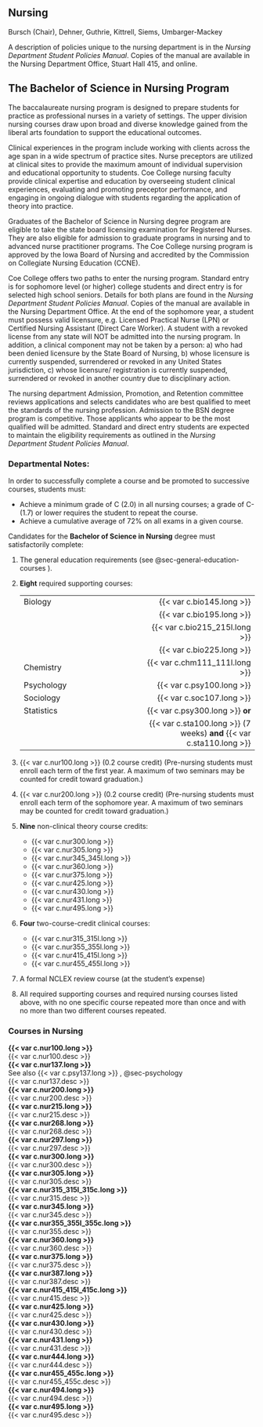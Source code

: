 ## Nursing

Bursch (Chair), Dehner, Guthrie, Kittrell, Siems, Umbarger-Mackey 

A description of policies unique to the nursing department is in the *Nursing Department Student Policies Manual*. Copies of the manual are available in the Nursing Department Office, Stuart Hall 415, and online.

## The Bachelor of Science in Nursing Program

The baccalaureate nursing program is designed to prepare students for practice as professional nurses in a variety of settings. The upper division nursing courses draw upon broad and diverse knowledge gained from the liberal arts foundation to support the educational outcomes. 

Clinical experiences in the program include working with clients across the age span in a wide spectrum of practice sites. Nurse preceptors are utilized at clinical sites to provide the maximum amount of individual supervision and educational opportunity to students. Coe College nursing faculty provide clinical expertise and education by overseeing student clinical experiences, evaluating and promoting preceptor performance, and engaging in ongoing dialogue with students regarding the application of theory into practice. 

Graduates of the Bachelor of Science in Nursing degree program are eligible to take the state board licensing examination for Registered Nurses. They are also eligible for admission to graduate programs in nursing and to advanced nurse practitioner programs. The Coe College nursing program is approved by the Iowa Board of Nursing and accredited by the Commission on Collegiate Nursing Education (CCNE). 

Coe College offers two paths to enter the nursing program.  Standard entry is for sophomore level (or higher) college students and direct entry is for selected high school seniors.  Details for both plans are found in the *Nursing Department Student Policies Manual*.  Copies of the manual are available in the Nursing Department Office.  At the end of the sophomore year, a student must possess valid licensure, e.g. Licensed Practical Nurse (LPN) or Certified Nursing Assistant (Direct Care Worker). A student with a revoked license from any state will NOT be admitted into the nursing program. In addition, a clinical component may not be taken by a person: a) who had been denied licensure by the State Board of Nursing, b) whose licensure is currently suspended, surrendered or revoked in any United States jurisdiction, c) whose licensure/ registration is currently suspended, surrendered or revoked in another country due to disciplinary action.

The nursing department Admission, Promotion, and Retention committee reviews applications and selects candidates who are best qualified to meet the standards of the nursing profession. Admission to the BSN degree program is competitive. Those applicants who appear to be the most qualified will be admitted. Standard and direct entry students are expected to maintain the eligibility requirements as outlined in the *Nursing Department Student Policies Manual*. 

### Departmental Notes: 

In order to successfully complete a course and be promoted to successive courses, students must:
	
- Achieve a minimum grade of C (2.0) in all nursing courses; a grade of C- (1.7) or lower requires the student to repeat the course.
- Achieve a cumulative average of 72% on all exams in a given course.

Candidates for the **Bachelor of Science in Nursing** degree must satisfactorily complete: 

1. The general education requirements (see @sec-general-education-courses ).

2. **Eight** required supporting courses:

   |   
:-|-:
Biology |	{{< var c.bio145.long >}} 
&nbsp; |	{{< var c.bio195.long >}}
&nbsp; |	{{< var c.bio215_215l.long >}}
&nbsp; |	{{< var c.bio225.long >}}
Chemistry |	{{< var c.chm111_111l.long >}}
Psychology |	{{< var c.psy100.long >}}
Sociology |	{{< var c.soc107.long >}}
Statistics |	{{< var c.psy300.long >}} **or**
&nbsp; |	{{< var c.sta100.long >}} (7 weeks) **and** {{< var c.sta110.long >}}

3. {{< var c.nur100.long >}} (0.2 course credit) (Pre-nursing students must enroll each term of the first year.  A maximum of two seminars may be counted for credit toward graduation.)

4. {{< var c.nur200.long >}} (0.2 course credit) (Pre-nursing students must enroll each term of the sophomore year. A maximum of two seminars may be counted for credit toward graduation.)

5. **Nine** non-clinical theory course credits: 
	- {{< var c.nur300.long >}} 
	- {{< var c.nur305.long >}}
	- {{< var c.nur345_345l.long >}}
	- {{< var c.nur360.long >}}
	- {{< var c.nur375.long >}}
	- {{< var c.nur425.long >}}
	- {{< var c.nur430.long >}}
	- {{< var c.nur431.long >}}
	- {{< var c.nur495.long >}}

6. **Four** two-course-credit clinical courses: 
	- {{< var c.nur315_315l.long >}}
	- {{< var c.nur355_355l.long >}}
	- {{< var c.nur415_415l.long >}}
	- {{< var c.nur455_455l.long >}}

7. A formal NCLEX review course (at the student’s expense)

8. All required supporting courses and required nursing courses listed above, with no one specific course repeated more than once and with no more than two different courses repeated.


### Courses in Nursing

 **{{< var c.nur100.long >}}**  
  {{< var c.nur100.desc >}}  
 **{{< var c.nur137.long >}}**  
See also {{< var c.psy137.long >}} , @sec-psychology  
  {{< var c.nur137.desc >}}  
 **{{< var c.nur200.long >}}**  
  {{< var c.nur200.desc >}}  
 **{{< var c.nur215.long >}}**  
  {{< var c.nur215.desc >}}  
 **{{< var c.nur268.long >}}**  
  {{< var c.nur268.desc >}}  
 **{{< var c.nur297.long >}}**  
  {{< var c.nur297.desc >}}  
 **{{< var c.nur300.long >}}**  
  {{< var c.nur300.desc >}}  
 **{{< var c.nur305.long >}}**  
  {{< var c.nur305.desc >}}  
 **{{< var c.nur315_315l_315c.long >}}**  
  {{< var c.nur315.desc >}}  
 **{{< var c.nur345.long >}}**  
  {{< var c.nur345.desc >}}  
 **{{< var c.nur355_355l_355c.long >}}**  
  {{< var c.nur355.desc >}}  
 **{{< var c.nur360.long >}}**  
  {{< var c.nur360.desc >}}  
 **{{< var c.nur375.long >}}**  
  {{< var c.nur375.desc >}}  
 **{{< var c.nur387.long >}}**  
  {{< var c.nur387.desc >}}  
 **{{< var c.nur415_415l_415c.long >}}**  
  {{< var c.nur415.desc >}}  
 **{{< var c.nur425.long >}}**  
  {{< var c.nur425.desc >}}  
 **{{< var c.nur430.long >}}**  
  {{< var c.nur430.desc >}}  
 **{{< var c.nur431.long >}}**  
  {{< var c.nur431.desc >}}  
 **{{< var c.nur444.long >}}**  
  {{< var c.nur444.desc >}}  
 **{{< var c.nur455_455c.long >}}**  
  {{< var c.nur455_455c.desc >}}  
 **{{< var c.nur494.long >}}**  
  {{< var c.nur494.desc >}}  
 **{{< var c.nur495.long >}}**  
  {{< var c.nur495.desc >}}  



